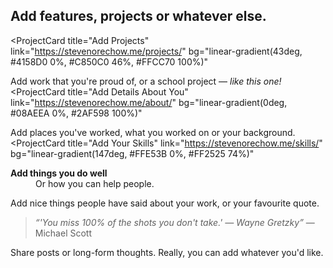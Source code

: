 ## Add features, projects or **whatever else**.

<ProjectCard
  title="Add Projects"
  link="https://stevenorechow.me/projects/"
  bg="linear-gradient(43deg, #4158D0 0%, #C850C0 46%, #FFCC70 100%)"
>
 Add work that you're proud of, or a school project — <i>like this one!</i>
</ProjectCard>
<ProjectCard
  title="Add Details About You"
  link="https://stevenorechow.me/about/"
  bg="linear-gradient(0deg, #08AEEA 0%, #2AF598 100%)"
>
  Add places you've worked, what you worked on or your background.
</ProjectCard>
<ProjectCard
  title="Add Your Skills"
  link="https://stevenorechow.me/skills/"
  bg="linear-gradient(147deg, #FFE53B 0%, #FF2525 74%)"
>
 <dl>
  <dt><b>Add things you do well</b></dt> 
  <dd>Or how you can help people.</dd>
  </dl>
</ProjectCard>
<ProjectCard
  title="Add Quotes or Testimonials"
  link="https://stevenorechow.me/"
  bg="linear-gradient(19deg, #21D4FD 0%, #B721FF 100%)"
>
  Add nice things people have said about your work, or your favourite quote. 
 
 <blockquote>
  <i>“'You miss 100% of the shots you don't take.' — Wayne Gretzky”</i> —Michael Scott
 </blockquote>
</ProjectCard>
<ProjectCard
  title="Articles"
  link="https://stevenorechow.me/articles/"
  bg="linear-gradient(to right, #662D8C 0%, #ED1E79 100%)"
>
  Share posts or long-form thoughts. Really, you can add whatever you'd like.
</ProjectCard>
